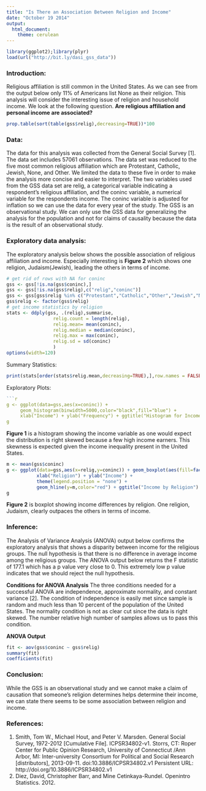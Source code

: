 ```yaml
---
title: "Is There an Association Between Religion and Income"
date: "October 19 2014"
output:
  html_document:
    theme: cerulean
---
```



```r
library(ggplot2);library(plyr)
load(url("http://bit.ly/dasi_gss_data"))
```


### Introduction:

Religious affiliation is still common in the United States. As we can see from the output below only 11% of Americans list None as their religion. This analysis will consider the interesting issue of religion and household income. We look at the following question. __Are religious affiliation and personal income are associated?__

```r
prop.table(sort(table(gss$relig),decreasing=TRUE))*100
```


### Data:

The data for this analysis was collected from the General Social Survey [1]. The data set includes 57061 observations. The data set was reduced to the five most common religious affiliation which are Protestant, Catholic, Jewish, None, and Other. We limited the data to these five in order to make the analysis more concise and easier to interpret. The two variables used from the GSS data set are relig, a categorical variable indicating a respondent's religious affiliation, and the coninc variable, a numerical variable for the respondents income. The coninc variable is adjusted for inflation so we can use the data for every year of the study. The GSS is an observational study. We can only use the GSS data for generalizing the analysis for the population and not for claims of causality because the data is the result of an observational study.

### Exploratory data analysis:
The exploratory analysis below shows the possible association of religious affiliation and income. Especially interesting is __Figure 2__ which shows one religion, Judaism(Jewish), leading the others in terms of income.

```r
# get rid of rows with NA for coninc
gss <- gss[!is.na(gss$coninc),]
gss <- gss[!is.na(gss$relig),c("relig","coninc")]
gss <- gss[gss$relig %in% c("Protestant","Catholic","Other","Jewish","None"),]
gss$relig <- factor(gss$relig)
# get income statistics by religion
stats <- ddply(gss, .(relig),summarise, 
                 relig.count = length(relig),
                 relig.mean= mean(coninc),
                 relig.median = median(coninc),
                 relig.max = max(coninc),
                 relig.sd = sd(coninc)
                 )
options(width=120)
```
Summary Statistics:
```r
print(stats[order(stats$relig.mean,decreasing=TRUE),],row.names = FALSE)
```

Exploratory Plots:
```r
```r
g <- ggplot(data=gss,aes(x=coninc)) + 
     geom_histogram(binwidth=5000,color="black",fill="blue") + 
     xlab("Income") + ylab("Frequency") + ggtitle("Histogram for Income")
g
```

__Figure 1__ is a histogram showing the income variable as one would expect the distribution is right skewed because a few high income earners. This skewness is expected given the income inequality present in the United States.

```r
m <- mean(gss$coninc)
g <- ggplot(data=gss,aes(x=relig,y=coninc)) + geom_boxplot(aes(fill=factor(relig))) +
           xlab("Religion") + ylab("Income") +
           theme(legend.position = "none") +
           geom_hline(y=m,color="red") + ggtitle("Income by Religion")
g
```

__Figure 2__ is boxplot showing income differences by religion. One religion, Judaism, clearly outpaces the others in terms of income. 

### Inference:

The Analysis of Variance Analysis (ANOVA) output below confirms the exploratory analysis that shows a disparity between income for the religious groups. The null hypothesis is that there is no difference in average income among the religious groups. The ANOVA output below returns the F statistic of 177.1 which has a p value very close to 0. This extremely low p value indicates that we should reject the null hypothesis.

__Conditions for ANOVA Analysis__
The three conditions needed for a successful ANOVA are independence, approximate normality, and constant variance [2]. The condition of independence is easily met since sample is random and much less than 10 percent of the population of the United States. The normality condition is not as clear cut since the data is right skewed. The number relative high number of samples allows us to pass this condition.  

__ANOVA Output__
```r
fit <- aov(gss$coninc ~ gss$relig)
summary(fit)
coefficients(fit)
```


### Conclusion:

While the GSS is an observational study and we cannot make a claim of causation that someone's religion determines helps determine their income, we can state there seems to be some association between religion and income.


### References:
1. Smith, Tom W., Michael Hout, and Peter V. Marsden. General Social Survey, 1972-2012 [Cumulative File]. ICPSR34802-v1. Storrs, CT: Roper Center for Public Opinion Research, University of Connecticut /Ann Arbor, MI: Inter-university Consortium for Political and Social Research [distributors], 2013-09-11. doi:10.3886/ICPSR34802.v1
Persistent URL: http://doi.org/10.3886/ICPSR34802.v1
2. Diez, David, Christopher Barr, and Mine Cetinkaya-Rundel. Openintro Statistics. 2012.